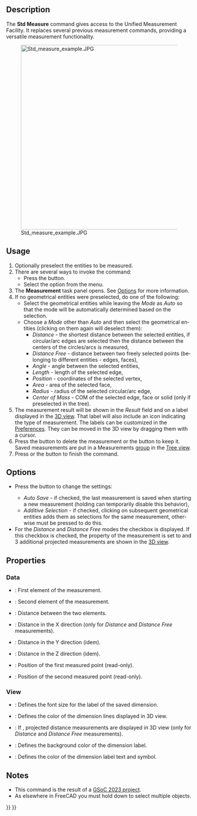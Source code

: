 <languages/>

<div lang="en" dir="ltr" class="mw-content-ltr">
{{Docnav
|[[Std_AddonMgr|AddonMgr]]
|[[Std_UnitsCalculator|UnitsCalculator]]
|[[Std_Tools_Menu|Std Tools Menu]]
|IconL=Std_AddonMgr.svg
|IconR=Std_UnitsCalculator.svg
|IconC=Freecad.svg
}}
</div>

<div lang="en" dir="ltr" class="mw-content-ltr">
{{GuiCommand
|Name=Std Measure
|MenuLocation=Tools → Measure
|Workbenches=All
|Version=1.0
|SeeAlso=[[Draft_Dimension|Draft Dimension]]
}}
</div>

<div lang="en" dir="ltr" class="mw-content-ltr">
==Description==
</div>

<div lang="en" dir="ltr" class="mw-content-ltr">
The '''Std Measure''' command gives access to the Unified Measurement Facility. It replaces several previous measurement commands, providing a versatile measurement functionality.
</div>

[[Image:Std_measure_example.JPG|500px]]
<div lang="en" dir="ltr" class="mw-content-ltr">
{{Caption|All the measurement types}}
</div>

<div lang="en" dir="ltr" class="mw-content-ltr">
==Usage==
</div>

<div lang="en" dir="ltr" class="mw-content-ltr">
# Optionally preselect the entities to be measured.
# There are several ways to invoke the command:
#* Press the {{Button|[[Image:Std_Measure.svg|16px]] [[Std_Measure|Std Measure]]}} button.
#* Select the {{MenuCommand|Tools → [[Image:Std_Measure.svg|16px]] Measure}} option from the menu.
# The '''Measurement''' task panel opens. See [[#Options|Options]] for more information.
# If no geometrical entities were preselected, do one of the following:
#* Select the geometrical entities while leaving the ''Mode'' as ''Auto'' so that the mode will be automatically determined based on the selection.
#* Choose a ''Mode'' other than ''Auto'' and then select the geometrical entities (clicking on them again will deselect them):
#** ''Distance'' - the shortest distance between the selected entities, if circular/arc edges are selected then the distance between the centers of the circles/arcs is measured,
#** ''Distance Free'' - distance between two freely selected points (belonging to different entities - edges, faces),
#** ''Angle'' - angle between the selected entities,
#** ''Length'' - length of the selected edge,
#** ''Position'' - coordinates of the selected vertex,
#** ''Area'' - area of the selected face,
#** ''Radius'' - radius of the selected circular/arc edge,
#** ''Center of Mass'' - COM of the selected edge, face or solid (only if preselected in the tree).
# The measurement result will be shown in the ''Result'' field and on a label displayed in the [[3D_view|3D view]]. That label will also include an icon indicating the type of measurement. The labels can be customized in the [[Preferences_Editor|Preferences]]. They can be moved in the 3D view by dragging them with a cursor.
# Press the {{Button|Reset}} button to delete the measurement or the {{Button|Save}} button to keep it. Saved measurements are put in a Measurements [[Std_Group|group]] in the [[Tree_view|Tree view]].
# Press {{KEY|Esc}} or the {{Button|Close}} button to finish the command.
</div>

<div lang="en" dir="ltr" class="mw-content-ltr">
==Options==
</div>

<div lang="en" dir="ltr" class="mw-content-ltr">
* {{Version|1.1}} Press the {{Button|[[Image:Preferences-system.svg|x16px]] [[Image:Toolbar_flyout_arrow.svg|x16px]]}} button to change the settings:
** ''Auto Save'' - if checked, the last measurement is saved when starting a new measurement (holding {{Button|Shift}} can temporarily disable this behavior),
** ''Additive Selection'' - if checked, clicking on subsequent geometrical entities adds them as selections for the same measurement, otherwise {{Button|Ctrl}} must be pressed to do this.
* For the ''Distance'' and ''Distance Free'' modes the {{MenuCommand|Show Delta}} checkbox is displayed. If this checkbox is checked, the {{PropertyView|Show Delta}} property of the measurement is set to {{TRUE}} and 3 additional projected measurements are shown in the [[3D_view|3D view]].
</div>

<div lang="en" dir="ltr" class="mw-content-ltr">
==Properties==
</div>

<div lang="en" dir="ltr" class="mw-content-ltr">
===Data===
</div>

<div lang="en" dir="ltr" class="mw-content-ltr">
{{TitleProperty|Measurement}}
</div>

<div lang="en" dir="ltr" class="mw-content-ltr">
* {{PropertyData|Element1|LinkSub}}: First element of the measurement.
* {{PropertyData|Element2|LinkSub}}: Second element of the measurement.
* {{PropertyData|Distance|Distance}}: Distance between the two elements.
* {{PropertyData|Distance X|Distance}}: Distance in the X direction (only for ''Distance'' and ''Distance Free'' measurements).
* {{PropertyData|Distance Y|Distance}}: Distance in the Y direction (idem).
* {{PropertyData|Distance Z|Distance}}: Distance in the Z direction (idem).
* {{PropertyData|Position1|Vector|Hidden}}: Position of the first measured point (read-only).
* {{PropertyData|Position2|Vector|Hidden}}: Position of the second measured point (read-only).
</div>

<div lang="en" dir="ltr" class="mw-content-ltr">
===View===
</div>

<div lang="en" dir="ltr" class="mw-content-ltr">
{{TitleProperty|Appearance}}
</div>

<div lang="en" dir="ltr" class="mw-content-ltr">
* {{PropertyView|Font Size|Integer}}: Defines the font size for the label of the saved dimension.
* {{PropertyView|Line Color|Color}}: Defines the color of the dimension lines displayed in 3D view.
* {{PropertyView|Show Delta|Bool}}: If {{TRUE}}, projected distance measurements are displayed in 3D view (only for ''Distance'' and ''Distance Free'' measurements).
* {{PropertyView|Text Background Color|Color}}: Defines the background color of the dimension label.
* {{PropertyView|Text Color|Color}}: Defines the color of the dimension label text and symbol.
</div>

<div lang="en" dir="ltr" class="mw-content-ltr">
==Notes==
</div>

<div lang="en" dir="ltr" class="mw-content-ltr">
* This command is the result of a [[Unified_Measurement_Facility|GSoC 2023 project]].
* As elsewhere in FreeCAD you must hold down {{KEY|Ctrl}} to select multiple objects.
</div>


<div lang="en" dir="ltr" class="mw-content-ltr">
{{Docnav
|[[Std_AddonMgr|AddonMgr]]
|[[Std_UnitsCalculator|UnitsCalculator]]
|[[Std_Tools_Menu|Std Tools Menu]]
|IconL=Std_AddonMgr.svg
|IconR=Std_UnitsCalculator.svg
|IconC=Freecad.svg
}}
</div>

{{Std_Base_navi{{#translation:}}}}
{{Userdocnavi{{#translation:}}}}